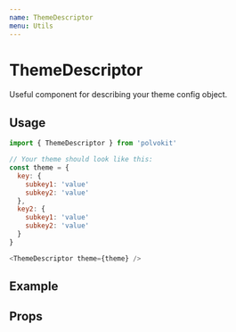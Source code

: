 ```yaml
---
name: ThemeDescriptor
menu: Utils
---
```



# ThemeDescriptor

Useful component for describing your theme config object.

## Usage

```js
import { ThemeDescriptor } from 'polvokit'

// Your theme should look like this:
const theme = {
  key: {
    subkey1: 'value'
    subkey2: 'value'
  },
  key2: {
    subkey1: 'value'
    subkey2: 'value'
  }
}

<ThemeDescriptor theme={theme} />
```

## Example

<Playground>
  <ThemeDescriptor
    theme={{
      colors: {
        primary: '#272750',
        secondary: '#0ba87c',
      },
      fonts: {
        primary: 'Arial',
        secondary: 'Georgia'
      }
    }}
  />
</Playground>

## Props

<Props of={ThemeDescriptor} />
